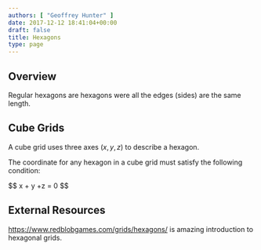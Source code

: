 ```yaml
---
authors: [ "Geoffrey Hunter" ]
date: 2017-12-12 18:41:04+00:00
draft: false
title: Hexagons
type: page
---
```



## Overview

Regular hexagons are hexagons were all the edges (sides) are the same length.

## Cube Grids

A cube grid uses three axes $(x, y, z)$ to describe a hexagon.

The coordinate for any hexagon in a cube grid must satisfy the following condition:

<div>$$ x + y +z = 0 $$</div>

## External Resources

https://www.redblobgames.com/grids/hexagons/ is amazing introduction to hexagonal grids.

